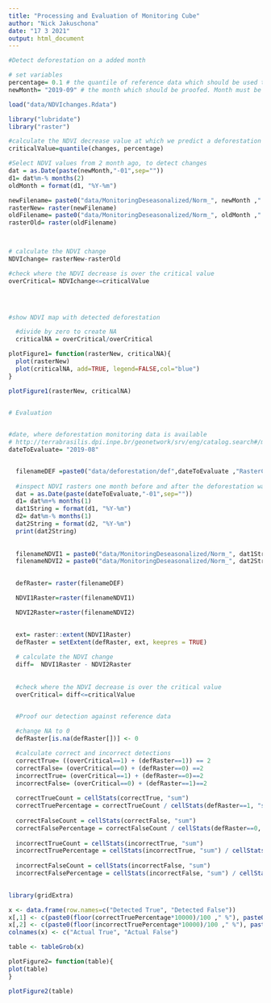 ```yaml
---
title: "Processing and Evaluation of Monitoring Cube"
author: "Nick Jakuschona"
date: "17 3 2021"
output: html_document
---
```



```r
#Detect deforestation on a added month

# set variables
percentage= 0.1 # the quantile of reference data which should be used to detect deforestation
newMonth= "2019-09" # the month which should be proofed. Month must be deaseasonalized and saved. This can be ideally done by the PreprocessingMonitoringCube.Rmd file.

load("data/NDVIchanges.Rdata")

library("lubridate")
library("raster")

#calculate the NDVI decrease value at which we predict a deforestation
criticalValue=quantile(changes, percentage)

#Select NDVI values from 2 month ago, to detect changes
dat = as.Date(paste(newMonth,"-01",sep=""))
d1= dat%m-% months(2)
oldMonth = format(d1, "%Y-%m")

newFilename= paste0("data/MonitoringDeseasonalized/Norm_", newMonth ,".tif")
rasterNew= raster(newFilename)
oldFilename= paste0("data/MonitoringDeseasonalized/Norm_", oldMonth ,".tif")
rasterOld= raster(oldFilename)



# calculate the NDVI change
NDVIchange= rasterNew-rasterOld

#check where the NDVI decrease is over the critical value
overCritical= NDVIchange<=criticalValue


  
```

```r
#show NDVI map with detected deforestation

  #divide by zero to create NA
  criticalNA = overCritical/overCritical

plotFigure1= function(rasterNew, criticalNA){
  plot(rasterNew)
  plot(criticalNA, add=TRUE, legend=FALSE,col="blue")
}

plotFigure1(rasterNew, criticalNA)
  


```

```r
# Evaluation 


#date, where deforestation monitoring data is available
# http://terrabrasilis.dpi.inpe.br/geonetwork/srv/eng/catalog.search#/metadata/b75b83db-8026-43f9-9537-ee1dfa308158
dateToEvaluate= "2019-08"


  filenameDEF =paste0("data/deforestation/def",dateToEvaluate ,"RasterClipped.tif")
  
  #inspect NDVI rasters one month before and after the deforestation was monitored
  dat = as.Date(paste(dateToEvaluate,"-01",sep=""))
  d1= dat%m+% months(1)
  dat1String = format(d1, "%Y-%m")
  d2= dat%m-% months(1)
  dat2String = format(d2, "%Y-%m")
  print(dat2String)
  
  
  filenameNDVI1 = paste0("data/MonitoringDeseasonalized/Norm_", dat1String ,".tif")
  filenameNDVI2 = paste0("data/MonitoringDeseasonalized/Norm_", dat2String ,".tif")
  

  defRaster= raster(filenameDEF)

  NDVI1Raster=raster(filenameNDVI1)

  NDVI2Raster=raster(filenameNDVI2)

  
  ext= raster::extent(NDVI1Raster)
  defRaster = setExtent(defRaster, ext, keepres = TRUE)
  
  # calculate the NDVI change
  diff=  NDVI1Raster - NDVI2Raster
  
  
  #check where the NDVI decrease is over the critical value
  overCritical= diff<=criticalValue
  
```
  
  
  
```r
  #Proof our detection against reference data

  #change NA to 0
  defRaster[is.na(defRaster[])] <- 0 

  #calculate correct and incorrect detections 
  correctTrue= ((overCritical==1) + (defRaster==1)) == 2
  correctFalse= (overCritical==0) + (defRaster==0) ==2
  incorrectTrue= (overCritical==1) + (defRaster==0)==2
  incorrectFalse= (overCritical==0) + (defRaster==1)==2
  
  correctTrueCount = cellStats(correctTrue, "sum")
  correctTruePercentage = correctTrueCount / cellStats(defRaster==1, "sum")
  
  correctFalseCount = cellStats(correctFalse, "sum")
  correctFalsePercentage = correctFalseCount / cellStats(defRaster==0, "sum")
  
  incorrectTrueCount = cellStats(incorrectTrue, "sum")
  incorrectTruePercentage = cellStats(incorrectTrue, "sum") / cellStats(defRaster==0, "sum")
  
  incorrectFalseCount = cellStats(incorrectFalse, "sum")
  incorrectFalsePercentage = cellStats(incorrectFalse, "sum") / cellStats(defRaster==1, "sum")
  


```




```r
library(gridExtra)

x <- data.frame(row.names=c("Detected True", "Detected False"))
x[,1] <- c(paste0(floor(correctTruePercentage*10000)/100 ," %"), paste0(floor(incorrectFalsePercentage*10000)/100 ," %"))
x[,2] <- c(paste0(floor(incorrectTruePercentage*10000)/100 ," %"), paste0(floor(correctFalsePercentage*10000)/100 ," %"))
colnames(x) <- c("Actual True", "Actual False")

table <- tableGrob(x)

plotFigure2= function(table){
plot(table)
}

plotFigure2(table)

```

